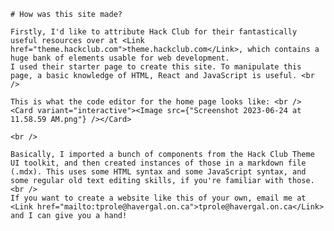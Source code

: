 
<Container>

    # How was this site made?

    Firstly, I'd like to attribute Hack Club for their fantastically useful resources over at <Link href="theme.hackclub.com">theme.hackclub.com</Link>, which contains a huge bank of elements usable for web development.
    I used their starter page to create this site. To manipulate this page, a basic knowledge of HTML, React and JavaScript is useful. <br />

    This is what the code editor for the home page looks like: <br />
    <Card variant="interactive"><Image src={"Screenshot 2023-06-24 at 11.58.59 AM.png"} /></Card>

    <br />

    Basically, I imported a bunch of components from the Hack Club Theme UI toolkit, and then created instances of those in a markdown file (.mdx). This uses some HTML syntax and some JavaScript syntax, and some regular old text editing skills, if you're familiar with those. <br />
    If you want to create a website like this of your own, email me at <Link href="mailto:tprole@havergal.on.ca">tprole@havergal.on.ca</Link> and I can give you a hand!
     
    

</Container>